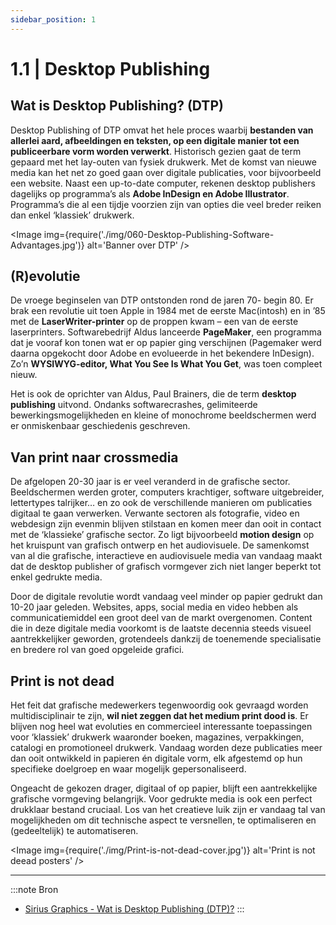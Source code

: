 ```yaml
---
sidebar_position: 1
---
```



# 1.1 | Desktop Publishing

## Wat is Desktop Publishing? (DTP)

Desktop Publishing of DTP omvat het hele proces waarbij **bestanden van allerlei aard, afbeeldingen en teksten, op een digitale manier tot een publiceerbare vorm worden verwerkt**. Historisch gezien gaat de term gepaard met het lay-outen van fysiek drukwerk. Met de komst van nieuwe media kan het net zo goed gaan over digitale publicaties, voor bijvoorbeeld een website. Naast een up-to-date computer, rekenen desktop publishers dagelijks op programma’s als **Adobe InDesign en Adobe Illustrator**. Programma’s die al een tijdje voorzien zijn van opties die veel breder reiken dan enkel ‘klassiek’ drukwerk.

<Image
  img={require('./img/060-Desktop-Publishing-Software-Advantages.jpg')}
  alt='Banner over DTP'
/>

## (R)evolutie

De vroege beginselen van DTP ontstonden rond de jaren 70- begin 80. Er brak een revolutie uit toen Apple in 1984 met de eerste Mac(intosh) en in ’85 met de **LaserWriter-printer** op de proppen kwam – een van de eerste laserprinters. Softwarebedrijf Aldus lanceerde **PageMaker**, een programma dat je vooraf kon tonen wat er op papier ging verschijnen (Pagemaker werd daarna opgekocht door Adobe en evolueerde in het bekendere InDesign). Zo’n **WYSIWYG-editor, What You See Is What You Get**, was toen compleet nieuw.

Het is ook de oprichter van Aldus, Paul Brainers, die de term **desktop publishing** uitvond. Ondanks softwarecrashes, gelimiteerde bewerkingsmogelijkheden en kleine of monochrome beeldschermen werd er onmiskenbaar geschiedenis geschreven.

## Van print naar crossmedia

De afgelopen 20-30 jaar is er veel veranderd in de grafische sector. Beeldschermen werden groter, computers krachtiger, software uitgebreider, lettertypes talrijker… en zo ook de verschillende manieren om publicaties digitaal te gaan verwerken. Verwante sectoren als fotografie, video en webdesign zijn evenmin blijven stilstaan en komen meer dan ooit in contact met de ‘klassieke’ grafische sector. Zo ligt bijvoorbeeld **motion design** op het kruispunt van grafisch ontwerp en het audiovisuele. De samenkomst van al die grafische, interactieve en audiovisuele media van vandaag maakt dat de desktop publisher of grafisch vormgever zich niet langer beperkt tot enkel gedrukte media.

Door de digitale revolutie wordt vandaag veel minder op papier gedrukt dan 10-20 jaar geleden. Websites, apps, social media en video hebben als communicatiemiddel een groot deel van de markt overgenomen. Content die in deze digitale media voorkomt is de laatste decennia steeds visueel aantrekkelijker geworden, grotendeels dankzij de toenemende specialisatie en bredere rol van goed opgeleide grafici.

## Print is not dead

Het feit dat grafische medewerkers tegenwoordig ook gevraagd worden multidisciplinair te zijn, **wil niet zeggen dat het medium print dood is**. Er blijven nog heel wat evoluties en commercieel interessante toepassingen voor ‘klassiek’ drukwerk waaronder boeken, magazines, verpakkingen, catalogi en promotioneel drukwerk. Vandaag worden deze publicaties meer dan ooit ontwikkeld in papieren én digitale vorm, elk afgestemd op hun specifieke doelgroep en waar mogelijk gepersonaliseerd.

Ongeacht de gekozen drager, digitaal of op papier, blijft een aantrekkelijke grafische vormgeving belangrijk. Voor gedrukte media is ook een perfect drukklaar bestand cruciaal. Los van het creatieve luik zijn er vandaag tal van mogelijkheden om dit technische aspect te versnellen, te optimaliseren en (gedeeltelijk) te automatiseren.

<Image
  img={require('./img/Print-is-not-dead-cover.jpg')}
  alt='Print is not deead posters'
/>

---

:::note Bron
- <a href="https://www.sirius.be/nl/academy/wat-is-desktop-publishing/" target="_blank">Sirius Graphics - Wat is Desktop Publishing (DTP)?</a>
:::
